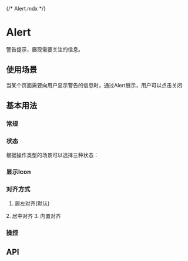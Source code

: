 {/* Alert.mdx */}



<Meta of={AlertStories} />

# Alert

警告提示，展现需要关注的信息。

## 使用场景
当某个页面需要向用户显示警告的信息时，通过Alert展示，用户可以点击关闭

## 基本用法

### 常规
<Canvas of={AlertStories.Basic} />

### 状态
根据操作类型的场景可以选择三种状态：
<Canvas of={AlertStories.Variant} />

### 显示Icon
<Canvas of={AlertStories.Info} />

### 对齐方式
1. 居左对齐(默认)
<Canvas of={AlertStories.Basic} />
2. 居中对齐
<Canvas of={AlertStories.Center} />
3. 内置对齐
<Canvas of={AlertStories.Inline} />

### 操控
<Canvas of={AlertStories.Operation} />

## API
<ArgTypes of={AlertStories.Basic}/>